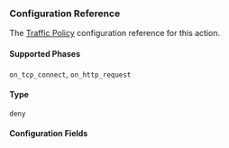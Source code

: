 
### Configuration Reference

The [Traffic Policy](/traffic-policy/) configuration
reference for this action.

#### Supported Phases

`on_tcp_connect`, `on_http_request`

#### Type

`deny`

#### Configuration Fields

<Tabs groupId="phase" queryString="phase">
	<TabItem value="on_http_request" label="on_http_request">
		<HTTP />
	</TabItem>
	<TabItem value="on_tcp_connect" label="on_tcp_connect">
		<TCP />
	</TabItem>
</Tabs>
